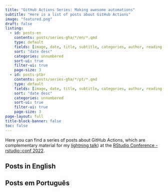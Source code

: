 ```yaml
---
title: "GitHub Actions Series: Making awesome automations"
subtitle: "Here is a list of posts about GitHub Actions"
image: "featured.png"
draft: false
listing:
  - id: posts-en
    contents: posts/series-gha/*/en/*.qmd
    type: default
    fields: [image, date, title, subtitle, categories, author, reading-time]  
    sort: "date desc"
    categories: unnumbered
    sort-ui: true
    filter-ui: true
    page-size: 3
  - id: posts-ptbr
    contents: posts/series-gha/*/pt/*.qmd
    type: default
    fields: [image, date, title, subtitle, categories, author, reading-time]
    sort: "date desc"
    categories: unnumbered
    sort-ui: true
    filter-ui: true
    page-size: 3
page-layout: full
title-block-banner: false
toc: false
---
```


Here you can find a series of posts about GitHub Actions, which are complementary material for my [lightning talk](https://rstudioconf2022.sched.com/event/11ia9?iframe=no)) at the [RStudio Conference - rstudio::conf 2022](https://www.rstudio.com/conference/).

## Posts in English

::: {#posts-en}
:::

## Posts em Português

::: {#posts-ptbr}

:::
